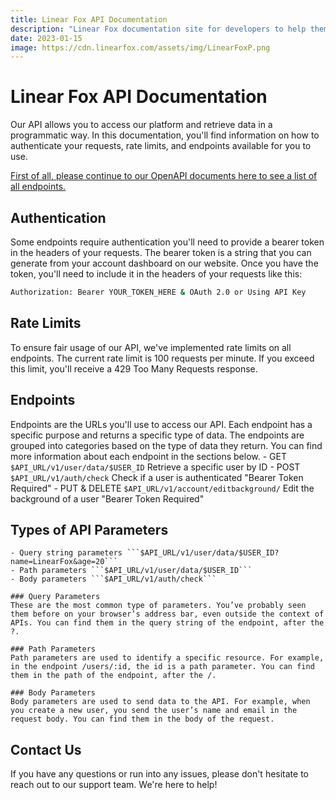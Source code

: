 ```yaml
---
title: Linear Fox API Documentation
description: "Linear Fox documentation site for developers to help them understand the LinearFox API and Services to how to use them."
date: 2023-01-15
image: https://cdn.linearfox.com/assets/img/LinearFoxP.png
---
```


# Linear Fox API Documentation

Our API allows you to access our platform and retrieve data in a programmatic way. In this documentation, you'll find information on how to authenticate your requests, rate limits, and endpoints available for you to use.

<Callout type="info" emoji="ℹ️">
    <a class="underline" target="_blank" href="/openapi">First of all, please continue to our OpenAPI documents here to see a list of all endpoints.</a>
</Callout>

## Authentication

Some endpoints require authentication you'll need to provide a bearer token in the headers of your requests. The bearer token is a string that you can generate from your account dashboard on our website. Once you have the token, you'll need to include it in the headers of your requests like this:
```bash
Authorization: Bearer YOUR_TOKEN_HERE & OAuth 2.0 or Using API Key
```

## Rate Limits
To ensure fair usage of our API, we've implemented rate limits on all endpoints. The current rate limit is 100 requests per minute. If you exceed this limit, you'll receive a 429 Too Many Requests response.


## Endpoints
Endpoints are the URLs you'll use to access our API. Each endpoint has a specific purpose and returns a specific type of data. The endpoints are grouped into categories based on the type of data they return. You can find more information about each endpoint in the sections below.
    - GET ```$API_URL/v1/user/data/$USER_ID``` Retrieve a specific user by ID
    - POST ```$API_URL/v1/auth/check``` Check if a user is authenticated "Bearer Token Required"
    - PUT & DELETE ```$API_URL/v1/account/editbackground/``` Edit the background of a user "Bearer Token Required"

## Types of API Parameters
    - Query string parameters ```$API_URL/v1/user/data/$USER_ID?name=LinearFox&age=20```
    - Path parameters ```$API_URL/v1/user/data/$USER_ID```
    - Body parameters ```$API_URL/v1/auth/check```

    ### Query Parameters
    These are the most common type of parameters. You’ve probably seen them before on your browser’s address bar, even outside the context of APIs. You can find them in the query string of the endpoint, after the ?.

    ### Path Parameters
    Path parameters are used to identify a specific resource. For example, in the endpoint /users/:id, the id is a path parameter. You can find them in the path of the endpoint, after the /.

    ### Body Parameters
    Body parameters are used to send data to the API. For example, when you create a new user, you send the user’s name and email in the request body. You can find them in the body of the request.

## Contact Us
If you have any questions or run into any issues, please don't hesitate to reach out to our support team. We're here to help!
